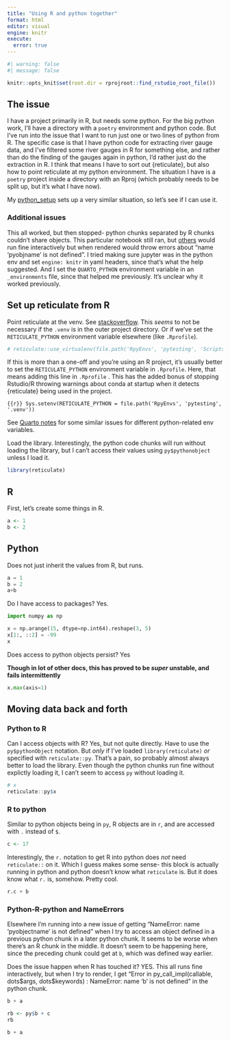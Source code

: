 ```yaml
---
title: "Using R and python together"
format: html
editor: visual
engine: knitr
execute:
  error: true
---
```


```r
#| warning: false
#| message: false

knitr::opts_knit$set(root.dir = rprojroot::find_rstudio_root_file())

```

## The issue

I have a project primarily in R, but needs some python. For the big python work, I'll have a directory with a `poetry` environment and python code. But I've run into the issue that I want to run just one or two lines of python from R. The specific case is that I have python code for extracting river gauge data, and I've filtered some river gauges in R for something else, and rather than do the finding of the gauges again in python, I'd rather just do the extraction in R. I think that means I have to sort out {reticulate}, but also how to point reticulate at my python environment. The situation I have is a `poetry` project inside a directory with an Rproj (which probably needs to be split up, but it's what I have now).

My [python_setup](python_setup.qmd) sets up a very similar situation, so let's see if I can use it.

### Additional issues

This all worked, but then stopped- python chunks separated by R chunks couldn't share objects. This particular notebook still ran, but [others](py_r_dates.qmd) would run fine interactively but when rendered would throw errors about "name 'pyobjname' is not defined". I tried making sure jupyter was in the python env and set `engine: knitr` in yaml headers, since that's what the help suggested. And I set the `QUARTO_PYTHON` environment variable in an `_environments` file, since that helped me previously. It's unclear why it worked previously.

## Set up reticulate from R

Point reticulate at the venv. See [stackoverflow](https://stackoverflow.com/questions/59715101/how-to-get-reticulate-to-access-virtual-environment). This *seems* to not be necessary if the `.venv` is in the outer project directory. Or if we've set the `RETICULATE_PYTHON` environment variable elsewhere (like `.Rprofile`).

```r
# reticulate::use_virtualenv(file.path('RpyEnvs', 'pytesting', 'Scripts', '.venv'), required = TRUE)
```

If this is more than a one-off and you're using an R project, it's usually better to set the `RETICULATE_PYTHON` environment variable in `.Rprofile`. Here, that means adding this line in `.Rprofile` . This has the added bonus of stopping Rstudio/R throwing warnings about conda at startup when it detects {reticulate} being used in the project.

``` {{r}}
Sys.setenv(RETICULATE_PYTHON = file.path('RpyEnvs', 'pytesting', '.venv'))
```

See [Quarto notes](../small_helpers/quarto_notes.qmd) for some similar issues for different python-related env variables.

Load the library. Interestingly, the python code chunks will run without loading the library, but I can't access their values using `py$pythonobject` unless I load it.

```r
library(reticulate)
```

## R

First, let's create some things in R.

```r

a <- 1
b <- 2
```

## Python

Does not just inherit the values from R, but runs.

```python
a = 1
b = 2
a+b

```

Do I have access to packages? Yes.

```python
import numpy as np

x = np.arange(15, dtype=np.int64).reshape(3, 5)
x[1:, ::2] = -99
x
```

Does access to python objects persist? Yes

**Though in lot of other docs, this has proved to be *super* unstable, and fails intermittently**

```python
x.max(axis=1)
```

## Moving data back and forth

### Python to R

Can I access objects with R? Yes, but not quite directly. Have to use the `py$pythonObject` notation. But *only* if I've loaded `library(reticulate)` *or* specified with `reticulate::py`. That's a pain, so probably almost always better to load the library. Even though the python chunks run fine without explictly loading it, I can't seem to access `py` without loading it.

```r
# x
reticulate::py$x
```

### R to python

Similar to python objects being in `py`, R objects are in `r`, and are accessed with `.` instead of `$`.

```r
c <- 17
```

Interestingly, the `r.` notation to get R into python does *not* need `reticulate::` on it. Which I guess makes some sense- this block is actually running in python and python doesn't know what `reticulate` is. But it does know what `r.` is, somehow. Pretty cool.

```python
r.c + b
```

### Python-R-python and NameErrors

Elsewhere I'm running into a new issue of getting "NameError: name 'pyobjectname' is not defined" when I try to access an object defined in a previous python chunk in a later python chunk. It seems to be worse when there's an R chunk in the middle. It doesn't seem to be happening here, since the preceding chunk could get at `b`, which was defined way earlier.

Does the issue happen when R has touched it? YES. This all runs fine interactively, but when I try to render, I get "Error in py_call_impl(callable, dots\$args, dots\$keywords) : NameError: name 'b' is not defined" in the python chunk.

```python
b + a
```

```r
rb <- py$b + c
rb
```

```python
b + a
```
